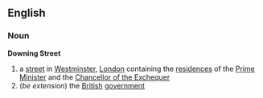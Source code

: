 ==English==
===Noun===
{{wikipedia}}
'''Downing Street'''
# a [[street]] in [[Westminster]], [[London]] containing the [[residence]]s of the [[Prime Minister]] and the [[Chancellor of the Exchequer]]
#(''be extension'') the [[British]] [[government]]